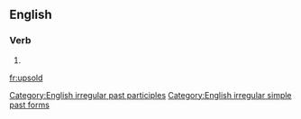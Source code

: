 ==English==

===Verb===
{{head|en|verb form}}

# {{en-past of|upsell}}

[[Category:English irregular past participles]]
[[Category:English irregular simple past forms]]
[[fr:upsold]]
